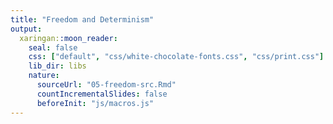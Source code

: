 ```yaml
---
title: "Freedom and Determinism"
output:
  xaringan::moon_reader:
    seal: false
    css: ["default", "css/white-chocolate-fonts.css", "css/print.css"]
    lib_dir: libs
    nature:
      sourceUrl: "05-freedom-src.Rmd"
      countIncrementalSlides: false
      beforeInit: "js/macros.js" 
--- 
```

